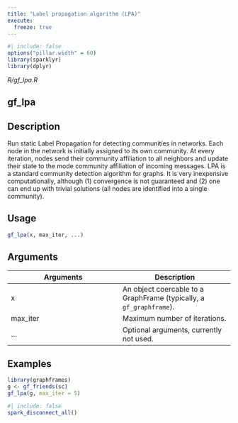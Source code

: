 ```yaml
---
title: "Label propagation algorithm (LPA)"
execute:
  freeze: true
---
```


```r
#| include: false
options("pillar.width" = 60)
library(sparklyr) 
library(dplyr)
```

*R/gf_lpa.R*

## gf_lpa

## Description
Run static Label Propagation for detecting communities in networks. Each node in the   network is initially assigned to its own community. At every iteration, nodes send   their community affiliation to all neighbors and update their state to the mode   community affiliation of incoming messages. LPA is a standard community detection    algorithm for graphs. It is very inexpensive   computationally, although (1) convergence is not guaranteed and (2) one can   end up with trivial solutions (all nodes are identified into a single community). 


## Usage
```r
gf_lpa(x, max_iter, ...) 
```

## Arguments
|Arguments|Description|
|---|---|
| x | An object coercable to a GraphFrame (typically, a `gf_graphframe`). |
| max_iter | Maximum number of iterations. |
| ... | Optional arguments, currently not used. |





## Examples
```r
library(graphframes)
g <- gf_friends(sc) 
gf_lpa(g, max_iter = 5) 
```



```r
#| include: false
spark_disconnect_all()
```
